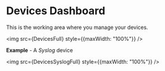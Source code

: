 
# Devices Dashboard

This is the working area where you manage your devices.

<img src={DevicesFull} style={{maxWidth: "100%"}} />

**Example** - A _Syslog_ device

<img src={DevicesSyslogFull} style={{maxWidth: "100%"}} />
